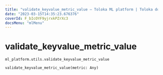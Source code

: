 ```yaml
---
title: "validate_keyvalue_metric_value — Toloka ML platform | Toloka documentation"
date: "2023-03-15T14:35:23.676376"
coverId: F_bIcOYF9yjrxkPZrXc3
docsMenu: "mlMenu"
---
```


# validate_keyvalue_metric_value

`ml_platform.utils.validate_keyvalue_metric_value`

```python
validate_keyvalue_metric_value(metric: Any)
```